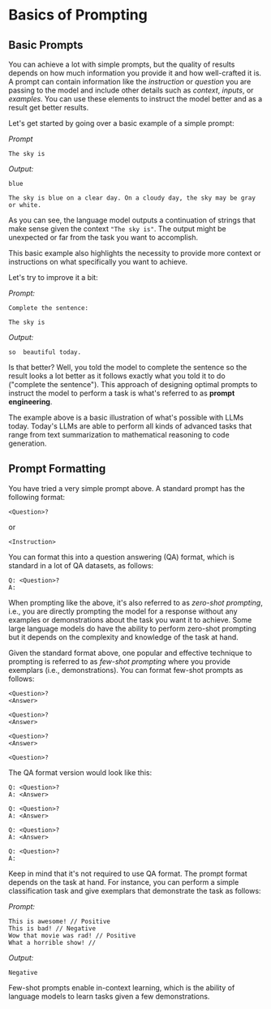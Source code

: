 # Basics of Prompting

## Basic Prompts

You can achieve a lot with simple prompts, but the quality of results depends on how much information you provide it and how well-crafted it is. A prompt can contain information like the *instruction* or *question* you are passing to the model and include other details such as *context*, *inputs*, or *examples*. You can use these elements to instruct the model better and as a result get better results.

Let's get started by going over a basic example of a simple prompt:

*Prompt*
```
The sky is
```

*Output:*
```
blue

The sky is blue on a clear day. On a cloudy day, the sky may be gray or white.
```

As you can see, the language model outputs a continuation of strings that make sense given the context `"The sky is"`. The output might be unexpected or far from the task you want to accomplish. 

This basic example also highlights the necessity to provide more context or instructions on what specifically you want to achieve.

Let's try to improve it a bit:

*Prompt:*
```
Complete the sentence: 

The sky is
```

*Output:*

```
so  beautiful today.
```

Is that better? Well, you told the model to complete the sentence so the result looks a lot better as it follows exactly what you told it to do ("complete the sentence"). This approach of designing optimal prompts to instruct the model to perform a task is what's referred to as **prompt engineering**. 

The example above is a basic illustration of what's possible with LLMs today. Today's LLMs are able to perform all kinds of advanced tasks that range from text summarization to mathematical reasoning to code generation.

## Prompt Formatting

You have tried a very simple prompt above. A standard prompt has the following format:

```
<Question>?
```

or 

```
<Instruction>
```
 
You can format this into a question answering (QA) format, which is standard in a lot of QA datasets, as follows:

```
Q: <Question>?
A: 
```

When prompting like the above, it's also referred to as *zero-shot prompting*, i.e., you are directly prompting the model for a response without any examples or demonstrations about the task you want it to achieve. Some large language models do have the ability to perform zero-shot prompting but it depends on the complexity and knowledge of the task at hand. 

Given the standard format above, one popular and effective technique to prompting is referred to as *few-shot prompting* where you provide exemplars (i.e., demonstrations). You can format few-shot prompts as follows:

```
<Question>?
<Answer>

<Question>?
<Answer>

<Question>?
<Answer>

<Question>?

```

The QA format version would look like this:

```
Q: <Question>?
A: <Answer>

Q: <Question>?
A: <Answer>

Q: <Question>?
A: <Answer>

Q: <Question>?
A:
```

Keep in mind that it's not required to use QA format. The prompt format depends on the task at hand. For instance, you can perform a simple classification task and give exemplars that demonstrate the task as follows:

*Prompt:*
```
This is awesome! // Positive
This is bad! // Negative
Wow that movie was rad! // Positive
What a horrible show! //
```

*Output:*
```
Negative
```

Few-shot prompts enable in-context learning, which is the ability of language models to learn tasks given a few demonstrations.
